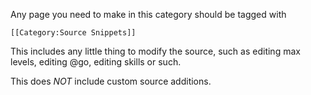 Any page you need to make in this category should be tagged with 

<pre>[[Category:Source Snippets]]</pre>

This includes any little thing to modify the source, such as editing max levels, editing @go, editing skills or such. 


This does ''NOT'' include custom source additions.